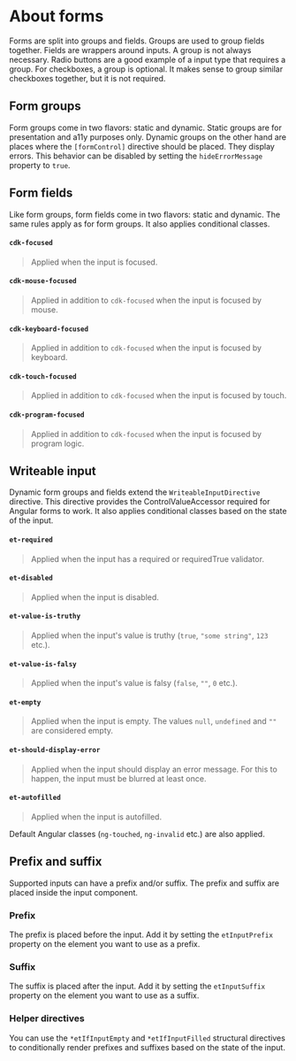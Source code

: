 
<Meta title="Components/Forms/About forms" />

# About forms

Forms are split into groups and fields. Groups are used to group fields together. Fields are wrappers around inputs.
A group is not always necessary. Radio buttons are a good example of a input type that requires a group.
For checkboxes, a group is optional. It makes sense to group similar checkboxes together, but it is not required.

## Form groups

Form groups come in two flavors: static and dynamic.
Static groups are for presentation and a11y purposes only.
Dynamic groups on the other hand are places where the `[formControl]` directive should be placed.
They display errors. This behavior can be disabled by setting the `hideErrorMessage` property to `true`.

## Form fields

Like form groups, form fields come in two flavors: static and dynamic.
The same rules apply as for form groups.
It also applies conditional classes.

#### `cdk-focused`

> Applied when the input is focused.

#### `cdk-mouse-focused`

> Applied in addition to `cdk-focused` when the input is focused by mouse.

#### `cdk-keyboard-focused`

> Applied in addition to `cdk-focused` when the input is focused by keyboard.

#### `cdk-touch-focused`

> Applied in addition to `cdk-focused` when the input is focused by touch.

#### `cdk-program-focused`

> Applied in addition to `cdk-focused` when the input is focused by program logic.

## Writeable input

Dynamic form groups and fields extend the `WriteableInputDirective` directive.
This directive provides the ControlValueAccessor required for Angular forms to work.
It also applies conditional classes based on the state of the input.

#### `et-required`

> Applied when the input has a required or requiredTrue validator.

#### `et-disabled`

> Applied when the input is disabled.

#### `et-value-is-truthy`

> Applied when the input's value is truthy (`true`, `"some string"`, `123` etc.).

#### `et-value-is-falsy`

> Applied when the input's value is falsy (`false`, `""`, `0` etc.).

#### `et-empty`

> Applied when the input is empty. The values `null`, `undefined` and `""` are considered empty.

#### `et-should-display-error`

> Applied when the input should display an error message. For this to happen, the input must be blurred at least once.

#### `et-autofilled`

> Applied when the input is autofilled.

Default Angular classes (`ng-touched`, `ng-invalid` etc.) are also applied.

## Prefix and suffix

Supported inputs can have a prefix and/or suffix.
The prefix and suffix are placed inside the input component.

### Prefix

The prefix is placed before the input.
Add it by setting the `etInputPrefix` property on the element you want to use as a prefix.

### Suffix

The suffix is placed after the input.
Add it by setting the `etInputSuffix` property on the element you want to use as a suffix.

### Helper directives

You can use the `*etIfInputEmpty` and `*etIfInputFilled` structural directives to conditionally render prefixes and suffixes based on the state of the input.
